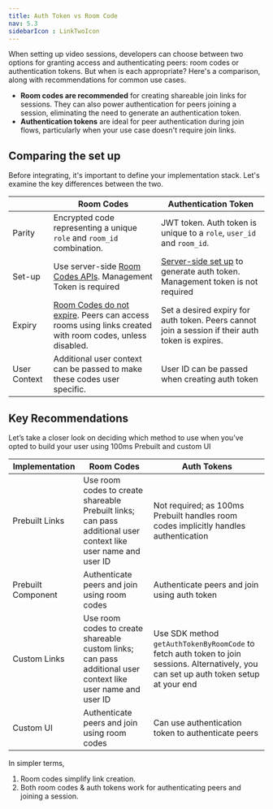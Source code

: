 ```yaml
---
title: Auth Token vs Room Code
nav: 5.3
sidebarIcon : LinkTwoIcon
---
```


When setting up video sessions, developers can choose between two options for granting access and authenticating peers: room codes or authentication tokens. But when is each appropriate? Here's a comparison, along with recommendations for common use cases.

- **Room codes are recommended** for creating shareable join links for sessions. They can also power authentication for peers joining a session, eliminating the need to generate an authentication token.
- **Authentication tokens** are ideal for peer authentication during join flows, particularly when your use case doesn't require join links.


## Comparing the set up
Before integrating, it's important to define your implementation stack. Let's examine the key differences between the two.


|  | Room Codes | Authentication Token |
| --- | --- | --- |
| Parity | Encrypted code representing a unique `role` and `room_id` combination.| JWT token. Auth token is unique to a `role`, `user_id` and `room_id`. |
| Set-up | Use server-side [Room Codes APIs](https://www.100ms.live/docs/server-side/v2/api-reference/room-codes/create-room-code-api). Management Token is required | [Server-side set up](https://www.100ms.live/docs/get-started/v2/get-started/security-and-tokens#set-up-your-token-server) to generate auth token. Management token is not required |
| Expiry | [Room Codes do not expire](https://www.100ms.live/docs/prebuilt/v2/prebuilt/room-codes/overview#room-codes-do-not-expire). Peers can access rooms using links created with room codes, unless disabled.  | Set a desired expiry for auth token. Peers cannot join a session if their auth token is expires. |
| User Context|  Additional user context can be passed to make these codes user specific. | User ID can be passed when creating auth token|

## Key Recommendations

Let’s take a closer look on deciding which method to use when you’ve opted to build your user using 100ms Prebuilt and custom UI

| Implementation |	Room Codes | Auth Tokens |
| ------- | ---------- | ------------|
| Prebuilt Links | Use room codes to create shareable Prebuilt links; can pass additional user context like user name and user ID| Not required; as 100ms Prebuilt handles room codes implicitly handles authentication |
| Prebuilt Component |	Authenticate peers and join using room codes |	Authenticate peers and join using auth token |
| Custom Links | Use room codes to create shareable custom links; can pass additional user context like user name and user ID |	Use SDK method `getAuthTokenByRoomCode` to fetch auth token to join sessions. Alternatively, you can set up auth token setup at your end |
| Custom UI | Authenticate peers and join using room codes | Can use authentication token to authenticate peers |

In simpler terms,
1. Room codes simplify link creation.
2. Both room codes & auth tokens work for authenticating peers and joining a session.
